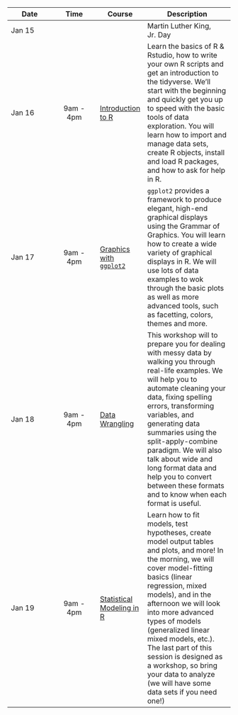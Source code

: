 
| Date   |   Time    | Course                                                                                             | Description                                                                                                                                                                                                                                                                                                                                                                                                                               |
|---------------|:-------------:|---------------|-----------------------------|
| Jan 15 |           |                                                                                                    | Martin Luther King, Jr. Day                                                                                                                                                                                                                                                                                                                                                                                                               |
| Jan 16 | 9am - 4pm | [Introduction to R](r-intro/index.html)                                                            | Learn the basics of R & Rstudio, how to write your own R scripts and get an introduction to the tidyverse. We'll start with the beginning and quickly get you up to speed with the basic tools of data exploration. You will learn how to import and manage data sets, create R objects, install and load R packages, and how to ask for help in R.                                                                                       |
| Jan 17 | 9am - 4pm | [Graphics with `ggplot2`](r-graphics/index.html)                                                   | `ggplot2` provides a framework to produce elegant, high-end graphical displays using the Grammar of Graphics. You will learn how to create a wide variety of graphical displays in R. We will use lots of data examples to wok through the basic plots as well as more advanced tools, such as facetting, colors, themes and more.                                                                                                        |
| Jan 18 | 9am - 4pm | [Data Wrangling](r-format/index.html)                                                              | This workshop will to prepare you for dealing with messy data by walking you through real-life examples. We will help you to automate cleaning your data, fixing spelling errors, transforming variables, and generating data summaries using the split-apply-combine paradigm. We will also talk about wide and long format data and help you to convert between these formats and to know when each format is useful.                   |
| Jan 19 | 9am - 4pm | [Statistical Modeling in R](https://unl-statistics.github.io/R-workshops/06-r-modeling/index.html) | Learn how to fit models, test hypotheses, create model output tables and plots, and more! In the morning, we will cover model-fitting basics (linear regression, mixed models), and in the afternoon we will look into more advanced types of models (generalized linear mixed models, etc.). <br/> The last part of this session is designed as a workshop, so bring your data to analyze (we will have some data sets if you need one!) |
